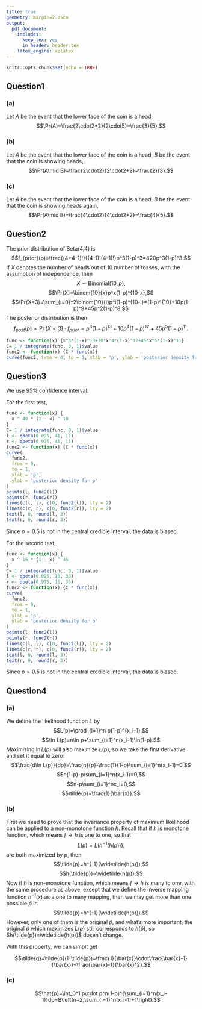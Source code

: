 ```yaml
---
title: true
geometry: margin=2.25cm
output: 
  pdf_document:
    includes:
      keep_tex: yes
      in_header: header.tex
    latex_engine: xelatex
---
```


```r
knitr::opts_chunk$set(echo = TRUE)
```

## Question1

### (a)
Let $A$ be the event that the lower face of the coin is a head,
$$\Pr(A)=\frac{2\cdot2+2}{2\cdot5}=\frac{3}{5}.$$

### (b)
Let $A$ be the event that the lower face of the coin is a head, $B$ be the event that the coin is showing heads,
<!-- $$\Pr(A\mid B)=\frac{\Pr(B\mid A)\Pr(A)}{\Pr(B)}=\frac{2/4\cdot0.6}{0.6}=0.5.$$ -->
$$\Pr(A\mid B)=\frac{2\cdot2}{2\cdot2+2}=\frac{2}{3}.$$

### (c)
Let $A$ be the event that the lower face of the coin is a head, $B$ be the event that the coin is showing heads again,
$$\Pr(A\mid B)=\frac{4\cdot2}{4\cdot2+2}=\frac{4}{5}.$$

## Question2

The prior distribution of Beta(4,4) is 
$$f_{prior}(p)=\frac{(4+4-1)!}{(4-1)!(4-1)!}p^3(1-p)^3=420p^3(1-p)^3.$$
If $X$ denotes the number of heads out of 10 number of tosses, with the assumption of independence, then
$$X\sim \text{Binomial}(10,p),$$
$$\Pr(X)=\binom{10}{x}p^x(1-p)^{10-x},$$
$$\Pr(X<3)=\sum_{i=0}^2\binom{10}{i}p^i(1-p)^{10-i}=(1-p)^{10}+10p(1-p)^9+45p^2(1-p)^8.$$
The posterior distribution is then
$$f_{post}(p)\propto \Pr(X<3)\cdot f_{prior}=p^3(1-p)^{13}+10p^4(1-p)^{12}+45p^5(1-p)^{11}.$$

```r
func <- function(x) {x^3*(1-x)^13+10*x^4*(1-x)^12+45*x^5*(1-x)^11}
C= 1 / integrate(func, 0, 1)$value
func2 <- function(x) {C * func(x)}
curve(func2, from = 0, to = 1, xlab = 'p', ylab = 'posterior density for p')
```

## Question3

We use 95% confidence interval.

For the first test,

```r
func <- function(x) {
  x ^ 40 * (1 - x) ^ 10
}
C= 1 / integrate(func, 0, 1)$value
l <- qbeta(0.025, 41, 11)
r <- qbeta(0.975, 41, 11)
func2 <- function(x) {C * func(x)}
curve(
  func2,
  from = 0,
  to = 1,
  xlab = 'p',
  ylab = 'posterior density for p'
)
points(l, func2(l))
points(r, func2(r))
lines(c(l, l), c(0, func2(l)), lty = 2)
lines(c(r, r), c(0, func2(r)), lty = 2)
text(l, 0, round(l, 3))
text(r, 0, round(r, 3))
```

Since $p=0.5$ is not in the central credible interval, the data is biased.

For the second test,

```r
func <- function(x) {
  x ^ 15 * (1 - x) ^ 35
}
C= 1 / integrate(func, 0, 1)$value
l <- qbeta(0.025, 16, 36)
r <- qbeta(0.975, 16, 36)
func2 <- function(x) {C * func(x)}
curve(
  func2,
  from = 0,
  to = 1,
  xlab = 'p',
  ylab = 'posterior density for p'
)
points(l, func2(l))
points(r, func2(r))
lines(c(l, l), c(0, func2(l)), lty = 2)
lines(c(r, r), c(0, func2(r)), lty = 2)
text(l, 0, round(l, 3))
text(r, 0, round(r, 3))
```

Since $p=0.5$ is not in the central credible interval, the data is biased.

## Question4

### (a)

We define the likelihood function $L$ by
$$L(p)=\prod_{i=1}^n p(1-p)^{x_i-1},$$
$$\ln L(p)=n\ln p+\sum_{i=1}^n(x_i-1)\ln(1-p).$$
Maximizing $\ln L(p)$ will also maximize $L(p)$, so we take the first derivative
and set it equal to zero:
$$\frac{d\ln L(p)}{dp}=\frac{n}{p}-\frac{1}{1-p}\sum_{i=1}^n(x_i-1)=0,$$
$$n(1-p)-p\sum_{i=1}^n(x_i-1)=0,$$
$$n-p\sum_{i=1}^nx_i=0,$$
$$\tilde{p}=\frac{1}{\bar{x}}.$$

### (b)

First we need to prove that the invariance property of maximum likelihood can be applied to a non-monotone function $h$. Recall that if $h$ is monotone function, which means $f\to h$ is one to one, so that
$$L(p)=L(h^{-1}(h(p))),$$
are both maximized by $p$, then
$$\tilde{p}=h^{-1}(\widetilde{h(p)}),$$
$$h(\tilde{p})=\widetilde{h(p)}.$$
Now if $h$ is non-monotone function, which means $f\to h$ is many to one, with the same procedure as above, except that we define the inverse mapping function $h^{-1}(x)$ as a one to many mapping, then we may get more than one possible $\tilde{p}$ in
$$\tilde{p}=h^{-1}(\widetilde{h(p)}).$$
However, only one of them is the original $\tilde{p}$, and what's more important, the original $\tilde{p}$ which maximizes $L(p)$ still corresponds to $h(\tilde{p})$, so $h(\tilde{p})=\widetilde{h(p)}$ dosen't change.

With this property, we can simplt get

$$\tilde{q}=\tilde{p}(1-\tilde{p})=\frac{1}{\bar{x}}\cdot\frac{\bar{x}-1}{\bar{x}}=\frac{\bar{x}-1}{\bar{x}^2}.$$

### (c)

$$\hat{p}=\int_0^1 p\cdot p^n(1-p)^{\sum_{i=1}^n(x_i-1)}dp=B\left(n+2,\sum_{i=1}^n(x_i-1)+1\right).$$



